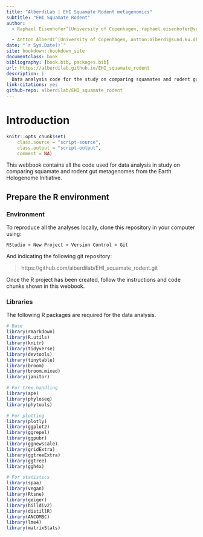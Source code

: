 ```yaml
---
title: "AlberdiLab | EHI Squamate Rodent metagenomics"
subtitle: "EHI Squamate Rodent"
author:
  - Raphael Eisenhofer^[University of Copenhagen, raphael.eisenhofer@sund.ku.dk]

  - Antton Alberdi^[University of Copenhagen, antton.alberdi@sund.ku.dk]
date: "`r Sys.Date()`"
site: bookdown::bookdown_site
documentclass: book
bibliography: [book.bib, packages.bib]
url: https://alberdilab.github.io/EHI_squamate_rodent
description: |
  Data analysis code for the study on comparing squamates and rodent gut metagenomes
link-citations: yes
github-repo: alberdilab/EHI_squamate_rodent
---
```


# Introduction


```r
knitr::opts_chunk$set(
    class.source = "script-source",
    class.output = "script-output",
    comment = NA)
```


This webbook contains all the code used for data analysis in study on comparing squamate and rodent gut metagenomes from the Earth Hologenome Initiative.

## Prepare the R environment

### Environment

To reproduce all the analyses locally, clone this repository in your computer using:

```
RStudio > New Project > Version Control > Git
```

And indicating the following git repository:

> https://github.com/alberdilab/EHI_squamate_rodent.git

Once the R project has been created, follow the instructions and code chunks shown in this webbook.

### Libraries

The following R packages are required for the data analysis.

```r
# Base
library(rmarkdown)
library(R.utils)
library(knitr)
library(tidyverse)
library(devtools)
library(tinytable)
library(broom)
library(broom.mixed)
library(janitor)

# For tree handling
library(ape)
library(phyloseq)
library(phytools)

# For plotting
library(plotly)
library(ggplot2)
library(ggrepel)
library(ggpubr)
library(ggnewscale)
library(gridExtra)
library(ggtreeExtra)
library(ggtree)
library(ggh4x)

# For statistics
library(spaa)
library(vegan)
library(Rtsne)
library(geiger)
library(hilldiv2)
library(distillR)
library(ANCOMBC)
library(lme4)
library(matrixStats)
```
